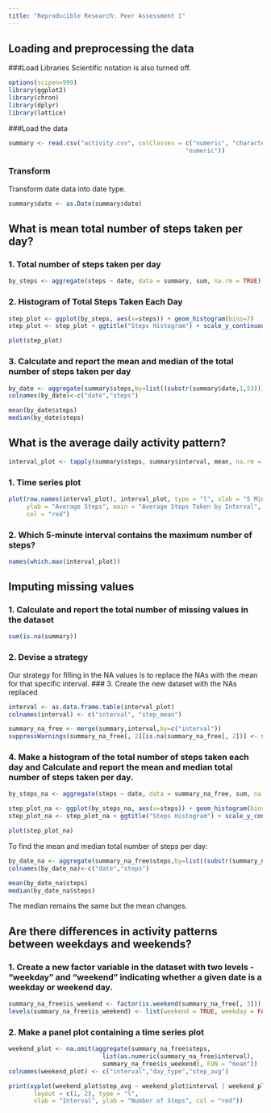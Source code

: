 ```yaml
---
title: "Reproducible Research: Peer Assessment 1"
---
```


## Loading and preprocessing the data

###Load Libraries 
Scientific notation is also turned off.
```r
options(scipen=999)
library(ggplot2)
library(chron)
library(dplyr)
library(lattice)
````

###Load the data

````r
summary <- read.csv("activity.csv", colClasses = c("numeric", "character", 
                                                 "numeric"))
````

### Transform

Transform date data into date type.
````r
summary$date <- as.Date(summary$date)
````

## What is mean total number of steps taken per day?

### 1. Total number of steps taken per day
````r
by_steps <- aggregate(steps ~ date, data = summary, sum, na.rm = TRUE)
````
### 2. Histogram of Total Steps Taken Each Day
````r
step_plot <- ggplot(by_steps, aes(x=steps)) + geom_histogram(bins=7)
step_plot <- step_plot + ggtitle("Steps Histogram") + scale_y_continuous(breaks =seq(0,25,2))

plot(step_plot)
````
### 3. Calculate and report the mean and median of the total number of steps taken per day
````r
by_date <- aggregate(summary$steps,by=list((substr(summary$date,1,53))),sum, na.rm = TRUE)
colnames(by_date)<-c("date","steps")

mean(by_date$steps)
median(by_date$steps)
````

## What is the average daily activity pattern?
````r
interval_plot <- tapply(summary$steps, summary$interval, mean, na.rm = TRUE)
````

### 1. Time series plot
````r
plot(row.names(interval_plot), interval_plot, type = "l", xlab = "5 Minute Interval", 
     ylab = "Average Steps", main = "Average Steps Taken by Interval", 
     col = "red")
````

### 2. Which 5-minute interval contains the maximum number of steps?
````r
names(which.max(interval_plot))
````

## Imputing missing values

### 1. Calculate and report the total number of missing values in the dataset
````r
sum(is.na(summary))
````

### 2. Devise a strategy
Our strategy for filling in the NA values is to replace the NAs with the mean for that specific interval.
### 3. Create the new dataset with the NAs replaced

````r
interval <- as.data.frame.table(interval_plot)
colnames(interval) <- c("interval", "step_mean")

summary_na_free <- merge(summary,interval,by=c("interval"))
suppressWarnings(summary_na_free[, 2][is.na(summary_na_free[, 2])] <- summary_na_free[,4])
````

### 4. Make a histogram of the total number of steps taken each day and Calculate and report the mean and median total number of steps taken per day. 
````r
by_steps_na <- aggregate(steps ~ date, data = summary_na_free, sum, na.rm = TRUE)

step_plot_na <- ggplot(by_steps_na, aes(x=steps)) + geom_histogram(bins=7)
step_plot_na <- step_plot_na + ggtitle("Steps Histogram") + scale_y_continuous(breaks =seq(0,25,2))

plot(step_plot_na)
````

To find the mean and median total number of steps per day:
````r
by_date_na <- aggregate(summary_na_free$steps,by=list((substr(summary_na_free$date,1,53))),sum, na.rm = TRUE)
colnames(by_date_na)<-c("date","steps")

mean(by_date_na$steps)
median(by_date_na$steps)
````

The median remains the same but the mean changes.

## Are there differences in activity patterns between weekdays and weekends?

### 1. Create a new factor variable in the dataset with two levels - "weekday" and "weekend" indicating whether a given date is a weekday or weekend day.
````r
summary_na_free$is_weekend <- factor(is.weekend(summary_na_free[, 3]))
levels(summary_na_free$is_weekend) <- list(weekend = TRUE, weekday = FALSE)
````

### 2. Make a panel plot containing a time series plot
````r
weekend_plot <- na.omit(aggregate(summary_na_free$steps, 
                          list(as.numeric(summary_na_free$interval),
                          summary_na_free$is_weekend), FUN = "mean"))
colnames(weekend_plot) <- c("interval","day_type","step_avg")

print(xyplot(weekend_plot$step_avg ~ weekend_plot$interval | weekend_plot$day_type, 
       layout = c(1, 2), type = "l", 
       xlab = "Interval", ylab = "Number of Steps", col = "red"))
````
